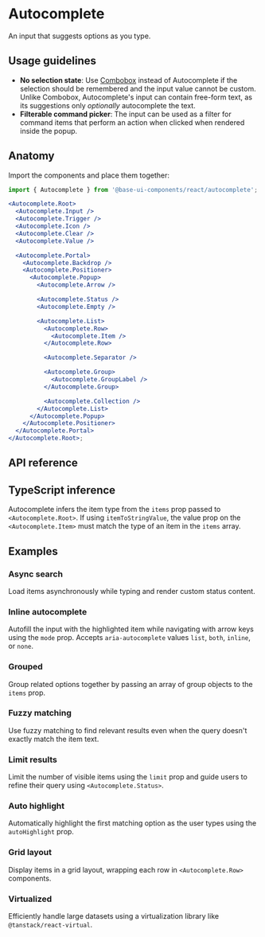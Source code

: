 # Autocomplete

<Subtitle>An input that suggests options as you type.</Subtitle>
<Meta
  name="description"
  content="A high-quality, unstyled React autocomplete component that renders an input with a list of filtered options."
/>

<Demo path="./demos/hero" />

## Usage guidelines

- **No selection state**: Use [Combobox](/react/components/combobox) instead of Autocomplete if the selection should be remembered and the input value cannot be custom. Unlike Combobox, Autocomplete's input can contain free-form text, as its suggestions only _optionally_ autocomplete the text.
- **Filterable command picker**: The input can be used as a filter for command items that perform an action when clicked when rendered inside the popup.

## Anatomy

Import the components and place them together:

```jsx title="Anatomy"
import { Autocomplete } from '@base-ui-components/react/autocomplete';

<Autocomplete.Root>
  <Autocomplete.Input />
  <Autocomplete.Trigger />
  <Autocomplete.Icon />
  <Autocomplete.Clear />
  <Autocomplete.Value />

  <Autocomplete.Portal>
    <Autocomplete.Backdrop />
    <Autocomplete.Positioner>
      <Autocomplete.Popup>
        <Autocomplete.Arrow />

        <Autocomplete.Status />
        <Autocomplete.Empty />

        <Autocomplete.List>
          <Autocomplete.Row>
            <Autocomplete.Item />
          </Autocomplete.Row>

          <Autocomplete.Separator />

          <Autocomplete.Group>
            <Autocomplete.GroupLabel />
          </Autocomplete.Group>

          <Autocomplete.Collection />
        </Autocomplete.List>
      </Autocomplete.Popup>
    </Autocomplete.Positioner>
  </Autocomplete.Portal>
</Autocomplete.Root>;
```

## API reference

<Reference component="Autocomplete" parts="Root, Value" />
<Reference
  component="Combobox"
  as="Autocomplete"
  parts="Input, Trigger, Icon, Clear, List, Portal, Backdrop, Positioner, Popup, Arrow, Status, Empty, Collection, Row, Item, Group, GroupLabel, Separator"
/>

## TypeScript inference

Autocomplete infers the item type from the `items` prop passed to `<Autocomplete.Root>`.
If using `itemToStringValue`, the value prop on the `<Autocomplete.Item>` must match the type of an item in the `items` array.

## Examples

### Async search

Load items asynchronously while typing and render custom status content.

<Demo path="./demos/async" compact />

### Inline autocomplete

Autofill the input with the highlighted item while navigating with arrow keys using the `mode` prop. Accepts `aria-autocomplete` values `list`, `both`, `inline`, or `none`.

<Demo path="./demos/inline" compact />

### Grouped

Group related options together by passing an array of group objects to the `items` prop.

<Demo path="./demos/grouped" compact />

### Fuzzy matching

Use fuzzy matching to find relevant results even when the query doesn't exactly match the item text.

<Demo path="./demos/fuzzy-matching" compact />

### Limit results

Limit the number of visible items using the `limit` prop and guide users to refine their query using `<Autocomplete.Status>`.

<Demo path="./demos/limit" compact />

### Auto highlight

Automatically highlight the first matching option as the user types using the `autoHighlight` prop.

<Demo path="./demos/auto-highlight" compact />

### Grid layout

Display items in a grid layout, wrapping each row in `<Autocomplete.Row>` components.

<Demo path="./demos/grid" compact />

### Virtualized

Efficiently handle large datasets using a virtualization library like `@tanstack/react-virtual`.

<Demo path="./demos/virtualized" compact />
